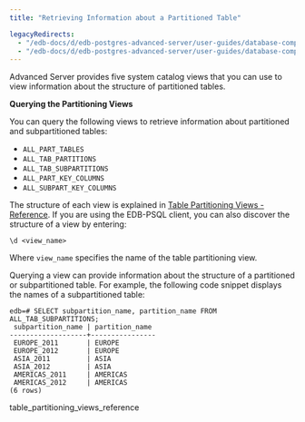 ```yaml
---
title: "Retrieving Information about a Partitioned Table"

legacyRedirects:
  - "/edb-docs/d/edb-postgres-advanced-server/user-guides/database-compatibility-table-partitioning-guide/13/retrieving_information_about_a_partitioned_table.html"
  - "/edb-docs/d/edb-postgres-advanced-server/user-guides/database-compatibility-table-partitioning-guide/latest/retrieving_information_about_a_partitioned_table.html"
---
```


<div id="retrieving_information_about_a_partitioned_table" class="registered_link"></div>

Advanced Server provides five system catalog views that you can use to view information about the structure of partitioned tables.

**Querying the Partitioning Views**

You can query the following views to retrieve information about partitioned and subpartitioned tables:

-   `ALL_PART_TABLES`
-   `ALL_TAB_PARTITIONS`
-   `ALL_TAB_SUBPARTITIONS`
-   `ALL_PART_KEY_COLUMNS`
-   `ALL_SUBPART_KEY_COLUMNS`

The structure of each view is explained in [Table Partitioning Views - Reference](01_table_partitioning_views_reference/#table_partitioning_views_reference). If you are using the EDB-PSQL client, you can also discover the structure of a view by entering:

 `\d <view_name>`

Where `view_name` specifies the name of the table partitioning view.

Querying a view can provide information about the structure of a partitioned or subpartitioned table. For example, the following code snippet displays the names of a subpartitioned table:

```text
edb=# SELECT subpartition_name, partition_name FROM ALL_TAB_SUBPARTITIONS;
 subpartition_name | partition_name
-------------------+----------------
 EUROPE_2011       | EUROPE
 EUROPE_2012       | EUROPE
 ASIA_2011         | ASIA
 ASIA_2012         | ASIA
 AMERICAS_2011     | AMERICAS
 AMERICAS_2012     | AMERICAS
(6 rows)
```

<div class="toctree" maxdepth="3">

table_partitioning_views_reference

</div>

